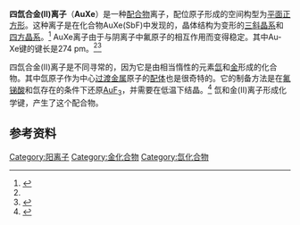 {{grammar|time=2011-05-06T08:29:00+00:00}}
{{Chembox
| verifiedrevid = 401624300
| ImageFile = Tetraxenonogold%28II%29-3D-balls.png
| ImageSize = 200px
| IUPACName = Tetraxenonogold(II)
| OtherNames = 
| Section1 = {{Chembox Identifiers
| ChemSpiderID_Ref = {{chemspidercite|correct|chemspider}}
| ChemSpiderID = 21106483
| InChI = 1/Au.4Xe/q+2;;;;/rAuXe4/c2-1(3,4)5/q+2
| InChIKey = FIAFJDZYGVZLAJ-YSLMZIHEAX
| StdInChI_Ref = {{stdinchicite|correct|chemspider}}
| StdInChI = 1S/Au.4Xe/q+2;;;;
| StdInChIKey_Ref = {{stdinchicite|correct|chemspider}}
| StdInChIKey = FIAFJDZYGVZLAJ-UHFFFAOYSA-N
| CASNo = 312304-17-9
| CASNo_Ref = {{cascite|correct|CAS}}
| PubChem = 
| SMILES = [Xe][Au+2]([Xe])([Xe])[Xe]
}}
| Section2 = {{Chembox Properties
| Formula = AuXe{{su|b=4|p=2+}}
| MolarMass = 
| Appearance = 深红色<ref name="waikeeli">{{cite book
  | title = Advanced Structural Inorganic Chemistry
  | url = https://archive.org/details/advancedstructur00liwa
  | first1 = Wai-Kee
  | last1 = Li
  | first2 = Gong-Du
  | last2 = Zhou
  | others = Thomas C. W. Mak
  | publisher = Oxford University Press
  | year = 2008
  | isbn = 0199216940
  | page = [https://archive.org/details/advancedstructur00liwa/page/74 74]
}}</ref>
| Density = 
| MeltingPt = 
| BoilingPt = 
| Solubility = }}
| Section3 = {{Chembox Hazards
| MainHazards = 
| FlashPt = 
| Autoignition = }}
}}

'''四氙合金(II)离子'''（'''AuXe{{su|b=4|p=2+}}'''）是一种[[配合物|配合物]]离子，配位原子形成的空间构型为[[平面正方形|平面正方形]]。这种离子是在化合物AuXe{{su|b=4|p=2+}}(Sb{{su|b=2}}F{{su|b=11|p=−}}){{su|b=2}}中发现的，晶体结构为变形的[[三斜晶系|三斜晶系]]和[[四方晶系|四方晶系]]。<ref name="waikeeli2">{{cite book
| title = Advanced Structural Inorganic Chemistry
| url = https://archive.org/details/advancedstructur00liwa
| author1 = Wai-Kee Li
| author2 = Gong-Du Zhou
| author3 = Thomas C. W. Mak
| editors = Gong-Du Zhou; Thomas C. W. Mak
| publisher = Oxford University Press
| year = 2008
| isbn = 0199216940
| page = [https://archive.org/details/advancedstructur00liwa/page/678 678]
}}</ref> AuXe{{su|b=4|p=2+}}离子由于与阴离子中氟原子的相互作用而变得稳定。其中Au-Xe键的键长是274 pm。<ref name="waikeeli" /><ref>{{cite book
| title = Introduction to modern inorganic chemistry
| first1 = Kenneth Malcolm
| last1 = Mackay
| first2 = Rosemary Ann
| last2 = Mackay
| first3 = W.
| last3 = Henderson
| edition = 6th
| publisher = CRC Press
| year = 2002
| isbn = 0748764208
| page = 496
}}</ref>

四氙合金(II)离子是不同寻常的，因为它是由相当惰性的元素[[氙|氙]]和[[金|金]]形成的化合物。其中氙原子作为中心[[过渡金属|过渡金属]]原子的[[配体|配体]]也是很奇特的。它的制备方法是在[[氟锑酸|氟锑酸]]和氙存在的条件下还原[[三氟化金|AuF<sub>3</sub>]]，并需要在低温下结晶。<ref>{{cite journal|first=Stefan Seidel|last=Konrad Seppelt|date=2000-10-06|title=Xenon as a Complex Ligand: The Tetra Xenono Gold(II) Cation in AuXe<sub>4</sub><sup>2+</sup>(Sb<sub>2</sub>F<sub>11</sub><sup>−</sup>)<sub>2</sub>|journal=Science|volume=290|issue=5489|pages=117–118|doi=10.1126/science.290.5489.117|accessdate=2006-09-13|pmid=11021792|last2=Seppelt|first2=K}}</ref> 氙和金(II)离子形成化学键，产生了这个配合物。

== 参考资料 ==
{{reflist}}

{{氙化合物}}
{{金化合物}}

[[Category:阳离子|Category:阳离子]]
[[Category:金化合物|Category:金化合物]]
[[Category:氙化合物|Category:氙化合物]]